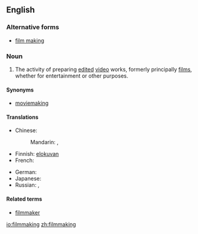 ==English==

===Alternative forms===
* [[film making]]

===Noun===
{{en-noun|-}}

# The activity of preparing [[edited]] [[video]] works, formerly principally [[films]], whether for entertainment or other purposes.

====Synonyms====
* [[moviemaking]]

====Translations====
{{trans-top|the production of movies}}
* Chinese:
*: Mandarin: {{t|cmn|電影製作|sc=Hani}}, {{t|cmn|电影制作|tr=diànyǐng zhìzuò|sc=Hani}}
* Finnish: [[elokuva|elokuvan]] {{t|fi|tekeminen}}
* French: {{t|fr|réalisation|f}} {{qualifier|cinématographique}}
{{trans-mid}}
* German: {{t|de|Filmemachen|n}}
* Japanese: {{t|ja|映画制作|tr=えいがせいさく, eiga seisaku|sc=Jpan}}
* Russian: {{t|ru|кинопроизводство|n|tr=kinoproizvódstvo|sc=Cyrl}}, {{t|ru|кино|n|tr=kinó|sc=Cyrl}} {{qualifier|cinema}}
{{trans-bottom}}

====Related terms====
* [[filmmaker]]

[[io:filmmaking]]
[[zh:filmmaking]]